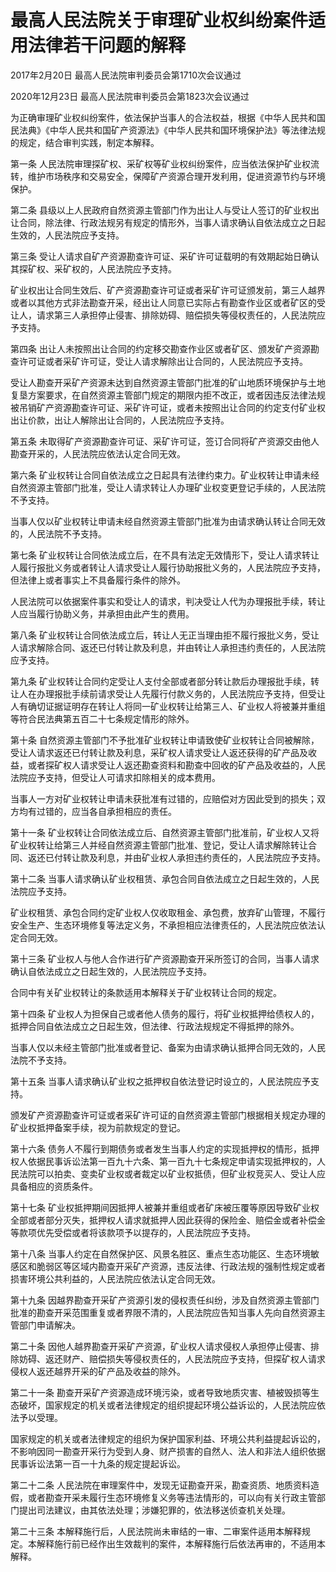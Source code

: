 # 最高人民法院关于审理矿业权纠纷案件适用法律若干问题的解释

2017年2月20日 最高人民法院审判委员会第1710次会议通过

2020年12月23日 最高人民法院审判委员会第1823次会议通过

  

为正确审理矿业权纠纷案件，依法保护当事人的合法权益，根据《中华人民共和国民法典》《中华人民共和国矿产资源法》《中华人民共和国环境保护法》等法律法规的规定，结合审判实践，制定本解释。

第一条 人民法院审理探矿权、采矿权等矿业权纠纷案件，应当依法保护矿业权流转，维护市场秩序和交易安全，保障矿产资源合理开发利用，促进资源节约与环境保护。

第二条 县级以上人民政府自然资源主管部门作为出让人与受让人签订的矿业权出让合同，除法律、行政法规另有规定的情形外，当事人请求确认自依法成立之日起生效的，人民法院应予支持。

第三条 受让人请求自矿产资源勘查许可证、采矿许可证载明的有效期起始日确认其探矿权、采矿权的，人民法院应予支持。

矿业权出让合同生效后、矿产资源勘查许可证或者采矿许可证颁发前，第三人越界或者以其他方式非法勘查开采，经出让人同意已实际占有勘查作业区或者矿区的受让人，请求第三人承担停止侵害、排除妨碍、赔偿损失等侵权责任的，人民法院应予支持。

第四条 出让人未按照出让合同的约定移交勘查作业区或者矿区、颁发矿产资源勘查许可证或者采矿许可证，受让人请求解除出让合同的，人民法院应予支持。

受让人勘查开采矿产资源未达到自然资源主管部门批准的矿山地质环境保护与土地复垦方案要求，在自然资源主管部门规定的期限内拒不改正，或者因违反法律法规被吊销矿产资源勘查许可证、采矿许可证，或者未按照出让合同的约定支付矿业权出让价款，出让人解除出让合同的，人民法院应予支持。

第五条 未取得矿产资源勘查许可证、采矿许可证，签订合同将矿产资源交由他人勘查开采的，人民法院应依法认定合同无效。

第六条 矿业权转让合同自依法成立之日起具有法律约束力。矿业权转让申请未经自然资源主管部门批准，受让人请求转让人办理矿业权变更登记手续的，人民法院不予支持。

当事人仅以矿业权转让申请未经自然资源主管部门批准为由请求确认转让合同无效的，人民法院不予支持。

第七条 矿业权转让合同依法成立后，在不具有法定无效情形下，受让人请求转让人履行报批义务或者转让人请求受让人履行协助报批义务的，人民法院应予支持，但法律上或者事实上不具备履行条件的除外。

人民法院可以依据案件事实和受让人的请求，判决受让人代为办理报批手续，转让人应当履行协助义务，并承担由此产生的费用。

第八条 矿业权转让合同依法成立后，转让人无正当理由拒不履行报批义务，受让人请求解除合同、返还已付转让款及利息，并由转让人承担违约责任的，人民法院应予支持。

第九条 矿业权转让合同约定受让人支付全部或者部分转让款后办理报批手续，转让人在办理报批手续前请求受让人先履行付款义务的，人民法院应予支持，但受让人有确切证据证明存在转让人将同一矿业权转让给第三人、矿业权人将被兼并重组等符合民法典第五百二十七条规定情形的除外。

第十条 自然资源主管部门不予批准矿业权转让申请致使矿业权转让合同被解除，受让人请求返还已付转让款及利息，采矿权人请求受让人返还获得的矿产品及收益，或者探矿权人请求受让人返还勘查资料和勘查中回收的矿产品及收益的，人民法院应予支持，但受让人可请求扣除相关的成本费用。

当事人一方对矿业权转让申请未获批准有过错的，应赔偿对方因此受到的损失；双方均有过错的，应当各自承担相应的责任。

第十一条 矿业权转让合同依法成立后、自然资源主管部门批准前，矿业权人又将矿业权转让给第三人并经自然资源主管部门批准、登记，受让人请求解除转让合同、返还已付转让款及利息，并由矿业权人承担违约责任的，人民法院应予支持。

第十二条 当事人请求确认矿业权租赁、承包合同自依法成立之日起生效的，人民法院应予支持。

矿业权租赁、承包合同约定矿业权人仅收取租金、承包费，放弃矿山管理，不履行安全生产、生态环境修复等法定义务，不承担相应法律责任的，人民法院应依法认定合同无效。

第十三条 矿业权人与他人合作进行矿产资源勘查开采所签订的合同，当事人请求确认自依法成立之日起生效的，人民法院应予支持。

合同中有关矿业权转让的条款适用本解释关于矿业权转让合同的规定。

第十四条 矿业权人为担保自己或者他人债务的履行，将矿业权抵押给债权人的，抵押合同自依法成立之日起生效，但法律、行政法规规定不得抵押的除外。

当事人仅以未经主管部门批准或者登记、备案为由请求确认抵押合同无效的，人民法院不予支持。

第十五条 当事人请求确认矿业权之抵押权自依法登记时设立的，人民法院应予支持。

颁发矿产资源勘查许可证或者采矿许可证的自然资源主管部门根据相关规定办理的矿业权抵押备案手续，视为前款规定的登记。

第十六条 债务人不履行到期债务或者发生当事人约定的实现抵押权的情形，抵押权人依据民事诉讼法第一百九十六条、第一百九十七条规定申请实现抵押权的，人民法院可以拍卖、变卖矿业权或者裁定以矿业权抵债，但矿业权竞买人、受让人应具备相应的资质条件。

第十七条 矿业权抵押期间因抵押人被兼并重组或者矿床被压覆等原因导致矿业权全部或者部分灭失，抵押权人请求就抵押人因此获得的保险金、赔偿金或者补偿金等款项优先受偿或者将该款项予以提存的，人民法院应予支持。

第十八条 当事人约定在自然保护区、风景名胜区、重点生态功能区、生态环境敏感区和脆弱区等区域内勘查开采矿产资源，违反法律、行政法规的强制性规定或者损害环境公共利益的，人民法院应依法认定合同无效。

第十九条 因越界勘查开采矿产资源引发的侵权责任纠纷，涉及自然资源主管部门批准的勘查开采范围重复或者界限不清的，人民法院应告知当事人先向自然资源主管部门申请解决。

第二十条 因他人越界勘查开采矿产资源，矿业权人请求侵权人承担停止侵害、排除妨碍、返还财产、赔偿损失等侵权责任的，人民法院应予支持，但探矿权人请求侵权人返还越界开采的矿产品及收益的除外。

第二十一条 勘查开采矿产资源造成环境污染，或者导致地质灾害、植被毁损等生态破坏，国家规定的机关或者法律规定的组织提起环境公益诉讼的，人民法院应依法予以受理。

国家规定的机关或者法律规定的组织为保护国家利益、环境公共利益提起诉讼的，不影响因同一勘查开采行为受到人身、财产损害的自然人、法人和非法人组织依据民事诉讼法第一百一十九条的规定提起诉讼。

第二十二条 人民法院在审理案件中，发现无证勘查开采，勘查资质、地质资料造假，或者勘查开采未履行生态环境修复义务等违法情形的，可以向有关行政主管部门提出司法建议，由其依法处理；涉嫌犯罪的，依法移送侦查机关处理。

第二十三条 本解释施行后，人民法院尚未审结的一审、二审案件适用本解释规定。本解释施行前已经作出生效裁判的案件，本解释施行后依法再审的，不适用本解释。